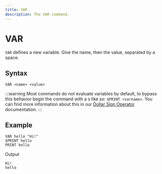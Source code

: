 ```yaml
---
title: VAR
description: The VAR command.
---
```


# VAR
`VAR` defines a new variable. Give the name, then the value, separated by a space.

## Syntax
```
VAR <name> <value>
```

:::warning
Most commands do not evaluate variables by default, to bypass this behavior begin the command with a `$` like so: `$PRINT <varname>`. You can find more information about this in our [Dollar Sign Operator](/docs/guides/crash-course/command-types#dollar-sign-operator) documentation.
:::

## Example
```
VAR hello "Hi!"
$PRINT hello
PRINT hello
```
Output
```
Hi!
hello
```
